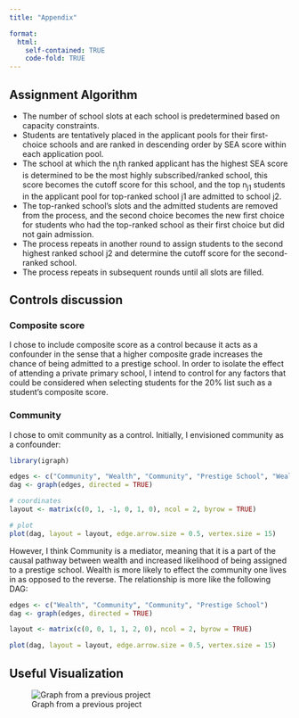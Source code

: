 ```yaml
---
title: "Appendix"

format:
  html:
    self-contained: TRUE
    code-fold: TRUE
---
```


## Assignment Algorithm

-   The number of school slots at each school is predetermined based on capacity constraints.
-   Students are tentatively placed in the applicant pools for their first-choice schools and are ranked in descending order by SEA score within each application pool.
-   The school at which the n~j~th ranked applicant has the highest SEA score is determined to be the most highly subscribed/ranked school, this score becomes the cutoff score for this school, and the top n~j1~ students in the applicant pool for top-ranked school j1 are admitted to school j2.
-   The top-ranked school's slots and the admitted students are removed from the process, and the second choice becomes the new first choice for students who had the top-ranked school as their first choice but did not gain admission.
-   The process repeats in another round to assign students to the second highest ranked school j2 and determine the cutoff score for the second-ranked school.
-   The process repeats in subsequent rounds until all slots are filled.

## Controls discussion

### Composite score
I chose to include composite score as a control because it acts as a confounder in the sense that a higher composite grade increases the chance of being admitted to a prestige school. In order to isolate the effect of attending a private primary school, I intend to control for any factors that could be considered when selecting students for the 20% list such as a student's composite score.

### Community
I chose to omit community as a control. Initially, I envisioned community as a confounder:
```r
library(igraph)

edges <- c("Community", "Wealth", "Community", "Prestige School", "Wealth", "Prestige School")
dag <- graph(edges, directed = TRUE)

# coordinates
layout <- matrix(c(0, 1, -1, 0, 1, 0), ncol = 2, byrow = TRUE)

# plot
plot(dag, layout = layout, edge.arrow.size = 0.5, vertex.size = 15)
```
However, I think Community is a mediator, meaning that it is a part of the causal pathway between wealth and increased likelihood of being assigned to a prestige school. Wealth is more likely to effect the community one lives in as opposed to the reverse. The relationship is more like the following DAG:

```r
edges <- c("Wealth", "Community", "Community", "Prestige School")
dag <- graph(edges, directed = TRUE)

layout <- matrix(c(0, 0, 1, 1, 2, 0), ncol = 2, byrow = TRUE)

plot(dag, layout = layout, edge.arrow.size = 0.5, vertex.size = 15)
```

## Useful Visualization

![Graph from a previous project](data/vis.png)



